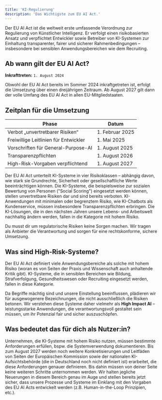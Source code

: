 ```yaml
---
title: 'KI-Regulierung'
description: 'Das Wichtigste zum EU AI Act.'
---
```


Der EU AI Act ist die weltweit erste umfassende Verordnung zur Regulierung von Künstlicher Intelligenz. Er verfolgt einen risikobasierten Ansatz und verpflichtet Entwickler sowie Betreiber von KI-Systemen zur Einhaltung transparenter, fairer und sicherer Rahmenbedingungen – insbesondere bei sensiblen Anwendungsbereichen wie dem Recruiting.

## Ab wann gilt der EU AI Act?

**Inkrafttreten:** `1. August 2024`

Obwohl der EU AI Act bereits im Sommer 2024 inkraftgetreten ist, erfolgt die Umsetzung über einen dreijährigen Zeitraum. Ab 
August 2027 gilt dann der volle Umfang des EU AI Act in allen EU-Mitgliedstaaten. 

## Zeitplan für die Umsetzung

<table class="table-auto w-full text-left border-separate border-spacing-y-4">
  <thead>
    <tr class="text-sm text-gray-700 font-semibold">
      <th class="pr-6">Phase</th>
      <th class="pr-6">Datum</th>
    </tr>
  </thead>
  <tbody>
    <tr>
      <td>Verbot „unvertretbarer Risiken“</td>
      <td>1. Februar 2025</td>
    </tr>
    <tr>
      <td>Freiwillige Leitlinien für Entwickler</td>
      <td>1. Mai 2025</td>
    </tr>
    <tr>
      <td>Vorschriften für General-Purpose-AI</td>
      <td>1. August 2025</td>
    </tr>
    <tr>
      <td>Transparenzpflichten</td>
      <td>1. August 2026</td>
    </tr>
    <tr>
      <td>High-Risk-Vorgaben verpflichtend</td>
      <td>1. August 2027</td>
    </tr>
  </tbody>
</table>

Der EU AI Act unterteilt KI-Systeme in vier Risikoklassen – abhängig davon, wie stark sie Grundrechte, Sicherheit oder 
gesellschaftliche Werte beeinträchtigen können. Die KI-Systeme, die beispielsweise zur sozialen Bewertung von Personen ("Social Scoring")
eingesetzt werden können, stellen unvertretbare Risiken dar und sind bereits verboten. KI-Anwendungen mit minimalen oder begrenztem
Risiko, wie KI-Chatbots als Kundenservice, müssen insbesondere Transparenzpflichten erbringen. Die KI-Lösungen, die in den 
nächsten Jahren unsere Lebens- und Arbeitswelt nachhaltig ändern werden, fallen in die Kategorie mit hohem Risiko.

<Check>Du musst dir um regulatorische Risiken keine Sorgen machen. Wir tragen als Anbieter
 die Verantwortung und sorgen für eine rechtskonforme, sichere Umsetzung.</Check>

## Was sind High-Risk-Systeme? ##

Der EU AI Act definiert viele Anwendungsbereiche als solche mit hohem Risiko (woran es von Seiten der Praxis und Wissenschaft 
auch anhaltende Kritik gibt). KI-Systeme, die in sensiblen Bereichen wie Bildung, Strafverfolgung, 
Gesundheitswesen oder Recruiting eingesetzt werden, fallen in diese Kategorie. 

<Info> Da Begriffe mächtig sind und unsere Einstellung beeinflussen, plädieren wir für 
ausgewogenere Bezeichnungen, die nicht ausschließlich die Risiken betonen. Wir verstehen diese Systeme daher 
vielmehr als <strong>High Impact AI</strong> – leistungsstarke Anwendungen, die verantwortungsvoll gestaltet sein müssen, um ihr
 Potenzial fair und sicher auszuschöpfen. </Info>

## Was bedeutet das für dich als Nutzer:in? ##

Unternehmen, die KI-Systeme mit hohem Risiko nutzen, müssen bestimmte Anforderungen erfüllen, bspw. die Systemverwendung 
dokumentieren. Bis zum August 2027 werden noch weitere Konkretisierungen und Leitfäden von Seiten der Europäischen Kommission 
sowie der nationalen KI-Aufsichtsbehörde (die in Deutschland noch nicht definiert ist) erarbeitet, die diese Anforderungen 
genauer definieren. Bis dahin müssen von deiner Seite keine weiteren Schritte unternommen werden. Wir halten jegliche Neuerungen 
in diesem Bereich genau im Auge und stellen bereits jetzt sicher, dass unsere Prozesse und Systeme im Einklang mit den 
Vorgaben des EU AI Acts entwickelt werden (z.B. Human-in-the-Loop Prinzipien, etc.).


[comment]: <> (This is a comment, it will not be included)